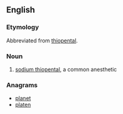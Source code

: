 ==English==

===Etymology===

Abbreviated from [[thiopental]].

===Noun===
{{en-noun|-}}

# {{medicine}} [[w:sodium thiopental|sodium thiopental]], a common anesthetic

===Anagrams===
* [[planet#English|planet]]
* [[platen#English|platen]]